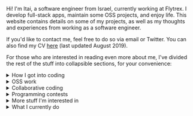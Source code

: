 
<div
	style={{
		marginRight: rhythm(1 / 2),
		float: "left"
	}}
>
	<AuthorImage/>
</div>

Hi! I'm Itai, a software engineer from Israel, currently working at Flytrex. I develop full-stack apps, maintain some OSS projects, and enjoy life. This website contains details on some of my projects, as well as my thoughts and experiences from working as a software engineer.

If you'd like to contact me, feel free to do so via <SocialLink service="email">email</SocialLink> or <SocialLink service="twitter">Twitter</SocialLink>. You can also find my CV [here](/cv.pdf) (last updated August 2019).

<!-- TODO: Use some social badges (GitHub, Twitter, DEV, StackOverflow, LinkedIn) instead of this. -->

<!-- TODO: Also write about Google Code-In, the Hacktoberfest events I organized, other projects (short), what I did before OSS (C#, PHP, VB), uni? -->

For those who are interested in reading even more about me, I've divided the rest of the stuff into collapsible sections, for your convenience:

<details>
<summary>How I got into coding</summary>

I first learned about the concept of coding when I was 10 years old, by watching a YouTube tutorial showing how to develop a basic Windows Forms application using Visual Basic. The app was dumb and useless, but I became fascinated with programming, and went on to develop more apps.

In the 3 years that followed, I learned by myself C#, PHP, JS (as well as HTML & CSS), and worked on projects for fun, doing my own thing.
</details>

<details>
<summary>OSS work</summary>

I've been contributing to and maintaining [OSS](https://en.wikipedia.org/wiki/Open-source_software) projects for the last 5 years, and love collaborating with cool and smart people from all around the world.

One of the more popular projects I maintain (along with the awesome Sindre Sorhus and Sam Verschueren) is [`np`](https://github.com/sindresorhus/np), which is a CLI for Node.js developers that simplifies your entire publishing workflow to a single command, and includes many best practices and useful features built-in. I usually triage issues, review PRs and contribute to different parts of the codebase, while continuously working with others and maintaining a high level of code quality and architecture standards.

Other cool projects I've made include [`videos`](https://github.com/itaisteinherz/videos) and [MChat](https://github.com/itaisteinherz/MChat).
</details>

<details>
<summary>Collaborative coding</summary>

Almost 2 years ago, I participated in a [Chingu](https://chingu.io) collaborative coding cohort. I led a team of 5 developers from Israel, Italy, Greece, and the US. Together, we developed [Knowledge](http://github.com/chingu-voyage7/Bears-Team-22), an online platform for asking questions and getting answers. During the cohort I got to learn about leading a team of developers, working around deadlines, quickly iterating over ideas, and collaborating with people coming from different backgrounds and places.
</details>

<details>
<summary>Programming contests</summary>

I don't usually do programming contests, though I did participate in [Google Code-in 2018](https://codein.withgoogle.com/archive/2018/), an online contest that introduced pre-university students to OSS development. During the contest, I worked with volunteers from [CloudCV](https://cloudcv.org) on several AI research-related projects. The contest was 3 months long, I was ended up as a finalist.
</details>

<details>
<summary>More stuff I'm interested in</summary>

Apart from high-level programming, I also have experience with low-level programming using C and Assembly, and like to fiddle with information security and play CTFs from time to time.
</details>

<details>
<summary>What I currently do</summary>

I currently work as a software developer at [Flytrex](https://flytrex.com), an Israeli startup focused on making drone deliveries a reality. At work, I mostly use Python, TypeScript, Docker, and AWS (as well as other technologies and services).
</details>
